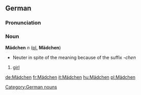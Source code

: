 ==German==
===Pronunciation===
{{IPA|[ˈmɛːtçən]}}
===Noun===
'''Mädchen''' ''n'' ([[plural|pl.]] '''Mädchen''')
*Neuter in spite of the meaning because of the suffix ''-chen''
#[[girl]]

[[Category:German nouns]]

[[de:Mädchen]]
[[fr:Mädchen]]
[[it:Mädchen]]
[[hu:Mädchen]]
[[pl:Mädchen]]